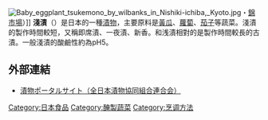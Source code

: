 {{expand|time=2015-12-12T00:43:51+00:00}}
{{unreferenced|time=2015-12-12T00:43:51+00:00}}
[[Image:Baby_eggplant_tsukemono_by_wilbanks_in_Nishiki-ichiba,_Kyoto.jpg|right]]・[[錦市場|錦市場]]）]]
'''淺漬'''（{{lang-ja|浅漬け}}）是日本的一種[[漬物|漬物]]，主要原料是[[黃瓜|黃瓜]]、[[蘿蔔|蘿蔔]]、[[茄子|茄子]]等蔬菜。淺漬的製作時間較短，又稱即席漬、一夜漬、新香。和浅漬相對的是製作時間較長的古漬。一般淺漬的酸鹼性約為pH5。
== 外部連結 ==
* [http://www.tsukemono-japan.org/index.html 漬物ポータルサイト（全日本漬物協同組合連合会）] {{Wayback|url=http://www.tsukemono-japan.org/index.html |date=20200527171613 }}
[[Category:日本食品|Category:日本食品]]
[[Category:醃製蔬菜|Category:醃製蔬菜]]
[[Category:烹调方法|Category:烹调方法]]